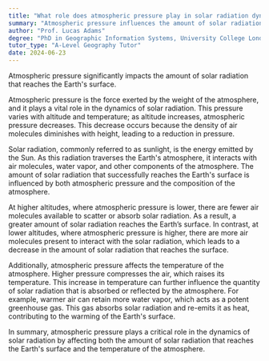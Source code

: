 ```yaml
---
title: "What role does atmospheric pressure play in solar radiation dynamics?"
summary: "Atmospheric pressure influences the amount of solar radiation that reaches the Earth's surface."
author: "Prof. Lucas Adams"
degree: "PhD in Geographic Information Systems, University College London"
tutor_type: "A-Level Geography Tutor"
date: 2024-06-23
---
```


Atmospheric pressure significantly impacts the amount of solar radiation that reaches the Earth's surface.

Atmospheric pressure is the force exerted by the weight of the atmosphere, and it plays a vital role in the dynamics of solar radiation. This pressure varies with altitude and temperature; as altitude increases, atmospheric pressure decreases. This decrease occurs because the density of air molecules diminishes with height, leading to a reduction in pressure.

Solar radiation, commonly referred to as sunlight, is the energy emitted by the Sun. As this radiation traverses the Earth's atmosphere, it interacts with air molecules, water vapor, and other components of the atmosphere. The amount of solar radiation that successfully reaches the Earth's surface is influenced by both atmospheric pressure and the composition of the atmosphere.

At higher altitudes, where atmospheric pressure is lower, there are fewer air molecules available to scatter or absorb solar radiation. As a result, a greater amount of solar radiation reaches the Earth’s surface. In contrast, at lower altitudes, where atmospheric pressure is higher, there are more air molecules present to interact with the solar radiation, which leads to a decrease in the amount of solar radiation that reaches the surface.

Additionally, atmospheric pressure affects the temperature of the atmosphere. Higher pressure compresses the air, which raises its temperature. This increase in temperature can further influence the quantity of solar radiation that is absorbed or reflected by the atmosphere. For example, warmer air can retain more water vapor, which acts as a potent greenhouse gas. This gas absorbs solar radiation and re-emits it as heat, contributing to the warming of the Earth's surface.

In summary, atmospheric pressure plays a critical role in the dynamics of solar radiation by affecting both the amount of solar radiation that reaches the Earth's surface and the temperature of the atmosphere.
    